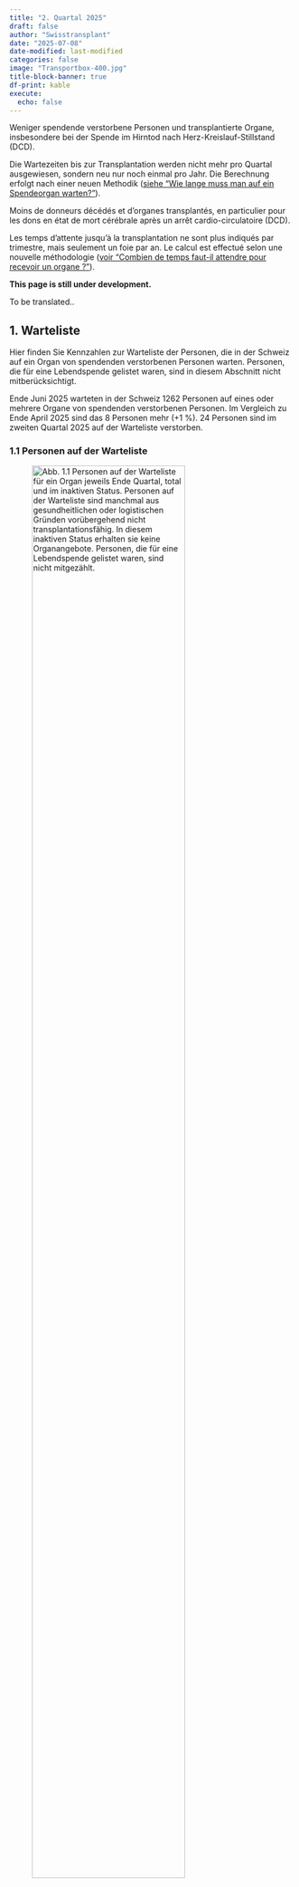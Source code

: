 ```yaml
---
title: "2. Quartal 2025"
draft: false
author: "Swisstransplant"
date: "2025-07-08"
date-modified: last-modified
categories: false
image: "Transportbox-400.jpg"
title-block-banner: true
df-print: kable
execute:
  echo: false
---
```


::: {.content-visible when-profile="de"}
Weniger spendende verstorbene Personen und transplantierte Organe, insbesondere bei der Spende im Hirntod nach Herz-Kreislauf-Stillstand (DCD).

::: {.callout-warning title="Hinweis"}
Die Wartezeiten bis zur Transplantation werden nicht mehr pro Quartal ausgewiesen, sondern neu nur noch einmal pro Jahr. Die Berechnung erfolgt nach einer neuen Methodik ([siehe "Wie lange muss man auf ein Spendeorgan warten?"](https://data.swisstransplant.org/posts/2024-WL/){target="_blank"}).
:::

:::

::: {.content-visible when-profile="fr"}
Moins de donneurs décédés et d’organes transplantés, en particulier pour les dons en état de mort cérébrale après un arrêt cardio-circulatoire (DCD).

::: {.callout-warning title="Remarque"}
Les temps d’attente jusqu’à la transplantation ne sont plus indiqués par trimestre, mais seulement un foie par an. Le calcul est effectué selon une nouvelle méthodologie ([voir "Combien de temps faut-il attendre pour recevoir un organe ?"](https://data.swisstransplant.org/fr/posts/2024-WL/){target="_blank"}).
:::

:::

::: {.content-visible when-profile="en"}

::: {.callout-warning title="Please note"}
**This page is still under development.**
:::

::: {.callout-warning title="Please note"}
To be translated..
:::

:::

::: {.content-visible when-profile="de"}
## 1. Warteliste

Hier finden Sie Kennzahlen zur Warteliste der Personen, die in der Schweiz auf ein Organ von spendenden verstorbenen Personen warten. Personen, die für eine Lebendspende gelistet waren, sind in diesem Abschnitt nicht mitberücksichtigt.

::: {.callout-tip title="Das Wichtigste in Kürze"}
Ende Juni 2025 warteten in der Schweiz 1262 Personen auf eines oder mehrere Organe von spendenden verstorbenen Personen. Im Vergleich zu Ende April 2025 sind das 8 Personen mehr (+1 %). 24 Personen sind im zweiten Quartal 2025 auf der Warteliste verstorben.
:::

### 1.1 Personen auf der Warteliste

![**Abb. 1.1** Personen auf der Warteliste für ein Organ jeweils Ende Quartal, total und im inaktiven Status. Personen auf der Warteliste sind manchmal aus gesundheitlichen oder logistischen Gründen vorübergehend nicht transplantationsfähig. In diesem inaktiven Status erhalten sie keine Organangebote. Personen, die für eine Lebendspende gelistet waren, sind nicht mitgezählt.](Fig1.1-de.png){width=80%}

<br>

|Indikator                                   |Letztes Quartal  | Veränderung zum Vorquartal    |
|--------------------------------------------|----------------:|------------------------------:|
|Anzahl Personen auf der Warteliste          |1262             |+8 Personen (+1 %)             |
|Anteil inaktive                             |50 %             |+/- 0 Prozentpunkte            |

::: {.callout-note title="Lesebeispiel"}
Ende letztes Quartal warteten in der Schweiz 1262 Personen auf eines oder mehrere Organe von spendenden verstorbenen Personen. Im Vergleich zum Vorquartal sind das 8 Personen mehr (+1 %). Die Hälfte (50 %) der Personen auf der Warteliste war im inaktiven Status.
:::

### 1.2 Personen auf der Warteliste nach Organ

![**Abb. 1.2** Personen auf der Warteliste für ein Organ jeweils Ende Quartal, total und nach Organ. Personen, die auf mehr als ein Organ warten, sind bei der Gruppe «Multiorgan» dazugezählt. Personen, die für eine Lebendspende gelistet waren, sind nicht mitgezählt.](Fig1.2-de.png){width=80%}

<br>

|Indikator                                       |Letztes Quartal  |    Veränderung zum Vorquartal|
|------------------------------------------------|----------------:|-----------------------------:|
|Anzahl Personen auf der Warteliste (alle)       |1262             |+8 (+1 %)                     |           
|Multiorgan                                      |30               |-1 (-3 %)                     |
|Herz                                            |35               |-4 (-10 %)                    |
|Lunge                                           |43               |+15 (+ 54 %)                  |
|Leber                                           |287              |-1                            |
|Niere                                           |857              |+/- 0                         |
|Pankreas/Inselzellen                            |10               |-1 (-1 %)                     |
|Dünndarm                                        |0                |+/- 0                         |


::: {.callout-note title="Lesebeispiel"}
Von den 1262 Personen auf der Warteliste wartete die grosse Mehrheit auf eine Niere (857; 68 %) oder eine Leber <br />(287; 23 %). 30 Personen warteten auf mehr als ein Organ.
:::

### 1.3 Ereignisse auf der Warteliste

![**Abb. 1.3** Transplantierte Personen und Personen, die auf der Warteliste verstorben sind. Personen, die für eine Lebendspende gelistet waren beziehungsweise eine Lebendspende erhielten, sind nicht mitgezählt.](Fig1.3-de.png){width=80%}

<br>

|Indikator                              |Letztes Quartal     |Veränderung zum Vorquartal                     |
|---------------------------------------|-------------------:|----------------------------------------------:|
|Anzahl transplantierte Personen        |117                 |-42 (-26 %)                                    |
|Anzahl verstorbene Personen            |24                  |+9 (+60 %)                                             |


::: {.callout-note title="Lesebeispiel"}
Im letzten Quartal erhielten in der Schweiz 117 Personen eines oder mehrere Organe aus einer Organspende nach dem Tod. Dies sind 42 Personen weniger (-26 %) als im Vorquartal. 24 Personen sind auf der Warteliste verstorben.
:::

:::

::: {.content-visible when-profile="fr"}
## 1. Liste d'attente

Vous trouverez ici les chiffres clés sur la liste d'attente des personnes en attente d'un organe en Suisse. Les personnes listées pour un don de donneur vivant ne sont pas prises en compte dans cette section.

::: {.callout-tip title="L'essentiel en bref"}
Fin juin 2025, 1262  personnes attendaient en Suisse un ou plusieurs organes de donneurs décédés. Par rapport à la fin d'avril 2025, cela représente 8 personnes de plus (+1 %). 24 personnes sont décédées sur la liste d'attente au deuxième trimestre 2025.
:::

### 1.1 Personnes en liste d'attente

![**Fig. 1.1** Personnes en liste d'attente pour un organe à la fin de chaque trimestre, au total et en statut inactif. Parfois, les personnes sur la liste d’attente ne peuvent temporairement pas bénéficier d’une transplantation pour des raisons de santé ou de logistique. Dans cet état inactif, elles ne reçoivent pas d'offres d’organes. Les personnes listées pour un don de donneur vivant ne sont pas inclus.](Fig1.1-fr.png){width=80%}

<br>

|Indicateur                                  |Dernier trimestre |Changement par rapport au trimestre précédent      |
|--------------------------------------------|----------------:|---------------------------------------------------:|
|Nombre de patients en liste d'attente       |1262             |+8  patients (+1 %)                                |
|Part dans état inactif                      |50 %             |+/- 0 points de pourcentage                             |


::: {.callout-note title="Exemple de lecture"}
A la fin du dernier trimestre, 1262 personnes attendaient en Suisse un ou plusieurs organes de donneurs décédés. Par rapport au trimestre précédent, cela représente 8 personnes de plus (+1 %). La moitié (50 %) des personnes sur la liste d'attente était classé en inactif.
:::

### 1.2 Personnes en liste d'attente par organe

![**Fig. 1.2** Personnes en liste d'attente pour un organe à la fin de chaque trimestre, au total et par organe. Les personnes en attente de plus d'un organe sont comptées dans le groupe « multi-organes ». Les personnes listées pour un don de donneur vivant ne sont pas inclus.](Fig1.2-fr.png){width=80%}

<br>

|Indicateur                                  |Dernier trimestre      |Changement par rapport au trimestre précédent |
|--------------------------------------------|---------------------:|---------------------------------------------:|
|Nombre de patients en liste d'attente       |1262                  |+8 (+1 %)                                 |
|Multi-organes                               |30                    |-1 (-3 %)                          |
|Cœur                                        |35                    |-4 (-10 %)                           |
|Poumons                                     |43                    |+15 (+ 54 %)                         |
|Foie                                        |287                   |-1                           |
|Rein                                        |857                   |+/- 0                           |
|Pancréas/cellules des îlots                 |10                    |-1 (-1 %)                           |
|Intestin grêle                              |0                     |+/- 0                               |


::: {.callout-note title="Exemple de lecture"}
Sur les 1262  patients en liste d'attente, la grande majorité attendait un rein (857; 68 %) ou un foie (287; 23 %). 30 patients attendaient plus d'un organe.
:::

### 1.3 Événements sur la liste d'attente

![**Fig. 1.3** Patients transplantés et patients décédés sur la liste d'attente. Les patients qui étaient sur la liste pour un don de donneur vivant ou qui ont reçu un don de donneur vivant ne sont pas inclus.](Fig1.3-fr.png){width=80%}

|Indicateur                          |Dernier trimestre              |Changement par rapport au trimestre précédent  |
|------------------------------------|------------------------------:|----------------------------------------------:|
|Nombre de patients transplantés     |117                            |-42 (-26 %)                                    |
|Nombre de patients décédés          |24                             |+9 (+60 %)                                     |

<br>

::: {.callout-note title="Exemple de lecture"}
Au cours du dernier trimestre, 117 patients en Suisse ont reçu un ou plusieurs organes provenant d'un don d'organe après le décès, cela représente 42 personnes de moins (-26 %). 24 patients sont décédés sur la liste d'attente.
:::

:::

::: {.content-visible when-profile="en"}
## 1. Wait list

ENTIRE ENGLISH SECTION NEEDS TRANSLATION AND NUMBERS IN TABLES AER NOT UPDATED!!!

Here you will find key figures on the wait list of people in Switzerland waiting for an organ transplant from deceased donors. People who were listed for a living donation are not included in this section.

::: {.callout-tip title="Most important facts in brief"}
At the end of March 2024, 1326 patients in Switzerland were waiting for one or more organs from deceased donors. Compared to the previous quarter, this is 9 fewer patients (-0.7 %). 27 patients died on the waiting list in the first quarter of 2024.
:::

### 1.1 People on the wait list

![**Fig. 1.1** Translation to be added..](Fig1.1-en.png){width=80%}

<br>


|Indicator                                   |Current quarter  |Change on previous quarter                          |
|--------------------------------------------|----------------:|---------------------------------------------------:|
|Number of patients on wait list             |1326             |-9 patients (-0.7 %)                                |
|Percentage inactive                         |48.8 %           |-1.1 percentage points                              |

### 1.2 People on the wait list by organ

![**Fig. 1.2** Translation to be added..](Fig1.2-en.png){width=80%}

<br>

|Indicator                                   |Current quarter       |Change on previous quarter                    |
|--------------------------------------------|---------------------:|---------------------------------------------:|
|Number of patients on wait list:            |1326                  |-9 patients (-0.7 %)                          |
|Multi-Organ                                 |40                    |-2 patients (-4.8 %)                          |
|Heart                                       |43                    |+1 patient (+2.4 %)                           |
|Lung                                        |42                    |-4 patients (-8.7 %)                          |
|Liver                                       |281                   |+13 patients (+4.9 %)                         |
|Kidney                                      |907                   |-16 patients (-1.7 %)                         |
|Pancreas/islets                             |13                    |-1 patient (-7.1 %)                           |
|Small bowel                                 |0                     |+/- 0 patients                                |


### 1.3 Events on the wait list

![**Fig. 1.3** Translation to be added...](Fig1.3-en.png){width=80%}

<br>

|Indicator                                   |Current quarter        |Change on previous quarter                     |
|--------------------------------------------|----------------------:|----------------------------------------------:|
|Number of patients transplanted             |102                    |-36 patients (-26.1 %)                         |
|Number of patients deceased                 |27                     |+8 patients (+29.6 %)                          |


::: {.callout-note title="Exemple de lecture"}
In the first quarter of 2024, 102 patients in Switzerland received one or more organs from deceased organ donation. 27 patients died on the waiting list.
:::

:::

::: {.content-visible when-profile="de"}

## 2. Organspende

Hier finden Sie Kennzahlen zur Organspende nach dem Tod und zur Organ-Lebendspende in der Schweiz.

::: {.callout-tip title="Das Wichtigste in Kürze"}
Im zweiten Quartal 2025 haben in der Schweiz 46 Personen ihre Organe nach dem Tod gespendet. Im Vergleich zum Vorquartal sind das 6 Personen weniger (-12 %). Von den 46 Personen waren 21 (46 %) im Hirntod nach Herz-Kreislauf-Stillstand (DCD). 122 Organe von verstorbenen spendenden Personen wurden in der Schweiz transplantiert, das sind 47 weniger (-28 %) als im Vorquartal. Mit 2.5 Organen ist die durchschnittliche Anzahl transplantierter Organe pro spendende verstorbene Person gegenüber dem Vorquartal um 0.6 Organe gesunken.
:::

### 2.1 Für eine Organspende nach dem Tod freigegebene Personen

![**Abb. 2.1** In der Schweiz von Swisstransplant für die Organspende nach dem Tod freigegebene verstorbene Personen. Eine Person wird freigegeben, wenn bei aussichtloser Prognose eine Zustimmung zur Organspende vorliegt und sie medizinisch für eine Organspende mindestens eines Organs qualifiziert. «Utilisiert» bedeutet, es konnte mindestens ein Organ transplantiert werden. «Effektiv» bedeutet, ein chirurgischer Eingriff mit der Absicht zur Organentnahme zum Zweck einer Transplantation erfolgte, aber kein Organ konnte transplantiert werden. «Nicht utilisiert» bedeutet, es kam nicht zu einem chirurgischen Eingriff mit der Absicht zur Organentnahme zum Zweck einer Transplantation.](Fig2.1-de.png){width=80%}

<br>

|Indikator                               |Letztes Quartal        |Veränderung zum Vorquartal                  |
|----------------------------------------|----------------------:|-------------------------------------------:|
|Anzahl freigegebene Personen            |58                     |-4 Personen (-6 %)                        |
|Anteil Nicht utilisierte                |21 %                   |+5 Prozentpunkte                             |
|Anteil Effektive                        |3 %                    |-2 Prozentpunkte                            |
|Anteil Utilisierte                      |76 %                   |-3 Prozentpunkte                            |


::: {.callout-note title="Lesebeispiel"}
Im letzten Quartal hat Swisstransplant 58 Personen aus der Schweiz für eine Organspende nach dem Tod freigegeben. Das sind 4 Personen weniger (-6 %) als im Vorquartal. Die Utilisierungsrate betrug 76 %.
:::

### 2.2 Spendende verstorbene Personen

![**Abb. 2.2** Spendende verstorbene Personen in der Schweiz. DBD: Spende im Hirntod, DCD: Spende im Hirntod nach Herz-Kreislauf-Stillstand. Als spendende Person gilt jede verstorbene Person, bei der ein chirurgischer Eingriff mit der Absicht zur Organentnahme zum Zweck einer Transplantation erfolgt ist.](Fig2.2-de.png){width=80%}

<br>

|Indikator                                 |Letztes Quartal     |Veränderung zum Vorquartal  |
|------------------------------------------|-------------------:|---------------------------:|
|Anzahl spendende Personen (alle)          |46                  |-6 (-12 %)                  |
|DCD                                       |21 (46 %)           |-6                          | 
|DBD                                       |25 (54 %)           |+/-0                        |

::: {.callout-note title="Lesebeispiel"}
Im letzten Quartal haben in der Schweiz 46 Personen ihre Organe nach dem Tod gespendet. Im Vergleich zum Vorquartal sind das 6 Personen weniger (-12 %). Von den 46 spendenden verstorbenen Personen waren 21 (46 %) im Hirntod nach Herz-Kreislauf-Stillstand (DCD). Gesunken ist die Anzahl DCD-Spenden, die Anzahl Spenden im Hirntod (DBD) blieb gegenüber dem Vorquartal gleich. 
:::

### 2.3 Transplantierte Organe von spendenden verstorbenen Personen

![**Abb. 2.3** In der Schweiz transplantierte Organe von spendenden verstorbenen Person (inklusive aus dem Ausland stammende Organe).](Fig2.3-de.png){width=80%}

<br>

|Indikator                                 |Letztes Quartal      |Veränderung zum Vorquartal  |
|------------------------------------------|--------------------:|---------------------------:|
|Anzahl transplantierte Organe (alle)      |122                  |-47 (-28 %)                 |
|Herz                                      |11                   |-7 (-39 %)                  |
|Lunge                                     |9                    |-11 (-55 %)                 |
|Leber                                     |29                   |-7 (-19 %)                  |
|Niere                                     |70                   |-15 (-18 %)                 |
|Pankreas/Inselzellen                      |3                    |-7 (-70 %)                  |

::: {.callout-note title="Lesebeispiel"}
Im letzten Quartal wurden in der Schweiz 122 Organe von spendenden verstorbenen Personen transplantiert. Im Vergleich zum Vorquartal sind das 47 Organe weniger (-28 %). Insbesondere weniger Pankreas/Inselzellen, Lungen und Herzen wurden im Vergleich zum Vorquartal transplantiert.
:::

### 2.4 Transplantierte Organe pro spendende verstorbene Person

![**Abb. 2.4** Durchschnittliche Anzahl transplantierte Organe pro spendende verstorbene Person, Mittelwerte (Standardabweichungen). DBD: Spende im Hirntod, DCD: Spende im Hirntod nach Herz-Kreislauf-Stillstand.](Fig2.4-de.png){width=80%}

<br>

|Indikator                                |Letztes Quartal     |Veränderung zum Vorquartal             |
|-----------------------------------------|-------------------:|--------------------------------------:|
|Organe pro spendende Person (alle)       |2.5                 |-0.6                                   |
|DBD                                      |3.0                 |-0.7                                   |
|DCD                                      |2.0                 |-0.6                                   |

::: {.callout-note title="Lesebeispiel"}
Im letzten Quartal wurden in der Schweiz durchschnittlich 2.5 Organe pro spendende verstorbene Person transplantiert. Im Vergleich zum Vorquartal sind das 0.6 Organe weniger.
:::

### 2.5 Spendende lebende Personen

![**Abb. 2.5** Spendende lebende Personen in der Schweiz, total und nach Organ. Bei Lebendspenden entspricht die Anzahl spendender Personen gleich der Anzahl transplantierter Organe.](Fig2.5-de.png){width=80%} 

<br>

|Indikator                                   |Letztes Quartal     |Veränderung zum Vorquartal      |
|--------------------------------------------|-------------------:|-------------------------------:|
|Anzahl spendende Personen (alle)            |27                  |+2 (+8 %)                       |
|Leber                                       |1 (4 %)             |+/-0                            |
|Niere                                       |26 (96 %)           |+2                              |

::: {.callout-note title="Lesebeispiel"}
Im letzten Quartal haben in der Schweiz 27 lebende Personen eine ihrer Nieren (in 96 % der Fälle) oder einen Teil ihrer Leber (in 4 % der Fälle) gespendet. Das sind 2 Lebendspenden mehr wie im Vorquartal.
:::

:::

::: {.content-visible when-profile="fr"}
## 2. Don d'organes
Vous trouverez ici les chiffres clés sur le don d'organes après le décès et le don d'organes de donneurs vivants en Suisse.

::: {.callout-tip title="L'essentiel en bref"}
Au deuxième trimestre 2025, 46 personnes ont fait don de leurs organes après leur décès en Suisse. Ce sont 6 personnes de moins (-12 %) comparé au trimestre précédent. Parmi ces 46 personnes décédées, 21 (46 %) étaient en état de mort cérébrale après un arrêt cardio-circulatoire (DCD). 122 organes de donneurs décédés ont été transplantés en Suisse, soit 47 de moins (-28 %) qu'au trimestre précédent. Avec 2.5 organes, le nombre moyen d'organes transplantés par donneur décédé a diminué de 0,6 organes par rapport au trimestre précédent.
:::

### 2.1 Personnes approuvées à faire un don d'organes après le décès

![**Fig. 2.1** Personnes décédées en Suisse et approuvées par Swisstransplant pour le don d'organes après le décès. Une personne est approuvée si, en cas de pronostic sans espoir, elle a donné son consentement au don d'organes et qu'elle est médicalement qualifiée pour le don d'au moins un organe. « Utilisées » signifie qu'au moins un organe a pu être transplanté. « Effectives » signifie qu'une intervention chirurgicale a eu lieu avec l'intention de prélever un organe en vue d'une transplantation, mais qu'aucun organe n'a pu être transplanté. « Non utilisées » signifie qu'il n'y a pas eu d'intervention chirurgicale dans l’intention d’un prélèvement d’organes aux fins d’une transplantation.](Fig2.1-fr.png){width=80%}

<br>

|Indicateur                               |Dernier trimestre        | Changement par rapport au trimestre précédent |
|-----------------------------------------|-----------------------:|-----------------------------------------------:|
|Nombre de personnes approuvées           |58                      |-4 personnes (-6 %)                           |
|Proportion de personnes non utilisées    |21 %                    |+5 points de pourcentage                         |
|Proportion de personnes effectives       |3 %                     |-2 points de pourcentage                        |
|Proportion de personnes utilisées        |76 %                    |-3 points de pourcentage                        |

::: {.callout-note title="Exemple de lecture"}
Au dernier trimestre, Swisstransplant a approuvé 58 personnes en Suisse pour un don d'organe après le décès. Ce sont 4 personnes de moins (-6 %) qu'au trimestre précédent. Le taux d'utilisation était de 76 %.
:::

### 2.2 Donneurs décédés

![**Fig. 2.2** 	Donneurs décédés en Suisse. DBD: don en état de mort cérébrale, DCD: don en état de mort cérébrale après un arrêt cardio-circulatoire. Est considérée comme donneur toute personne décédée qui a subi une intervention chirurgicale dans l’intention d’un prélèvement d’organes aux fins d’une transplantation.](Fig2.2-fr.png){width=80%}

<br>

|Indicateur                                  |Dernier trimestre       |Changement par rapport au trimestre précédent |
|--------------------------------------------|----------------------:|----------------------------------------------:|
|Nombre de donneurs (tous)                   |46                     |-6 (-12 %)                                     |
|DCD                                         |21 (46 %)              |-6                                     |
|DBD                                         |25 (54 %) 	           |+/-0                                           |


::: {.callout-note title="Exemple de lecture"}
Au dernier trimestre, 46 personnes ont fait don de leurs organes après leur décès en Suisse. Par rapport au trimestre précédent, cela représente 6 personnes de moins (-12 %). Parmi ces 46 personnes décédées, 21 (46 %) étaient des donners en état de mort cérébrale après un arrêt cardio-circulatoire (DCD). Le nombre de dons DCD a diminué, le nombre de dons en état de mort cérébrale (DBD) est resté le même qu'au trimestre précédent.
:::

### 2.3 Organes transplantés de donneurs décédés

![**Fig 2.3** Organes transplantés en Suisse de donneurs décédés (incluant les organes provenant de l'étranger), total et par organe.](Fig2.3-fr.png){width=80%}

<br>

|Indicateur                                  |Dernier trimestre      |Changement par rapport au trimestre précédent |
|--------------------------------------------|----------------------:|---------------------------------------------:|
|Nombre d'organes transplantés (tous)        |122                    |-47 (-28 %)                                   |
|Cœur                                        |11                     |-7 (-39 %)                                    |
|Poumons                                     |9                      |-11 (-55 %)                                   |
|Foie                                        |29                     |-7 (-19 %)                                    |
|Reins                                       |70                     |-15 (-18 %)                                   |
|Pancréas/cellules des îlots                 |3                      |-7 (-70 %)                                    |

::: {.callout-note title="Exemple de lecture"}
Au dernier trimestre, 122 organes ont été transplantés en Suisse de donneurs décédés. Par rapport au trimestre précédent, cela représente 47 organes de moins (-28 %). En particulier, moins de pancréas/cellules des îlots, de poumons et de cœurs ont été transplantés par rapport au trimestre précédent.
:::

### 2.4 Organes transplantés par donneur décédé

![**Fig 2.4** Nombre d’organes transplantés par donneur décédé (moyenne et écart-type). DBD: don en état de mort cérébrale, DCD: don en état de mort cérébrale après un arrêt cardio-circulatoire.](Fig2.4-fr.png){width=80%}

<br>

|Indicateur                               |Dernier trimestre    |Changement par rapport au trimestre précédent |
|-----------------------------------------|-------------------:|----------------------------------------------:|
|Organes par donneur (tous)               |2.5                 |-0.6                                           |
|DBD                                      |3.0                 |-0.7                                           |
|DCD                                      |2.0                 |-0.6                                           |
  

::: {.callout-note title="Exemple de lecture"}
Au dernier trimestre, 2.5 organes ont été transplantés en moyenne en Suisse par donneur décédé. Par rapport au trimestre précédent, cela représente 0.6 organe de moins.
:::

### 2.5 Donneurs vivants

![**Fig 2.5** Donneurs vivants en Suisse, au total et par organe. Pour les dons de donneurs vivants, le nombre de donneurs est égal au nombre d'organes transplantés.](Fig2.5-fr.png){width=80%}

<br>

|Indicateur                                  |Dernier trimestre    |Changement par rapport au trimestre précédent |
|--------------------------------------------|--------------------:|---------------------------------------------:|
|Nombre de donneurs vivants (tous)           |27                   |+2 (+8 %)                                     |
|Foie                                        |1 (4 %)              |+/-0                                          |
|Rein                                        |26 (96 %)            |+2                                            |

::: {.callout-note title="Exemple de lecture"}
Au cours du dernier trimestre, 27 personnes vivantes en Suisse ont fait don d'un de leurs reins (dans 96 % des cas) ou d’une partie de leur foie (dans 4 % des cas). Cela représente 2 dons de personnes vivantes de plus qu'au trimestre précédent.
:::

:::

::: {.content-visible when-profile="en"}
## 2. Organ donation

ENTIRE ENGLISH SECTION NEEDS TRANSLATION AND NUMBERS IN TABLES AER NOT UPDATED!!!

## 2.1 People approved for deceased organ donation

![**Fig. 2.1** Translation...](Fig2.1-en.png){width=80%}

### 2.2 Deceased donors

![**Fig. 2.2** Translation...](Fig2.2-en.png){width=80%}

### 2.3 Organs transplanted from deceased donors

![**Fig. 2.3** Organs transplanted in Switzerland from deceased donors, including organs from deceased donors abroad.](Fig2.3-en.png){width=80%}

### 2.4 Organs transplanted per deceased donor

![**Fig. 2.4** Translation needed...](Fig2.4-en.png){width=80%}

### 2.5 Living donors

![**Fig 2.5** Translation to be added...](Fig2.5-en.png){width=80%}

:::


::: {.content-visible when-profile="de"}
## 3. Transplantationen

Hier finden Sie Kennzahlen zu Personen, die ein Organ von einer spendenden verstorbenen Person erhielten. Einerseits sind dies Personen in der Schweiz, die ein Organ von einer spendenden verstorbenen Person aus der Schweiz oder aus dem Ausland erhielten. Andererseits sind dies Personen im Ausland, die ein Organ von einer verstorbenen Person aus der Schweiz erhielten, wenn in der Schweiz für ein Organ keine passende Person gefunden werden konnte. Kennzahlen zur Lebendspende von Niere und Leber finden Sie unter [2.5](### 2.5 Spendende lebende Personen).

::: {.callout-tip title="Das Wichtigste in Kürze"}
Im zweiten Quartal 2025 erhielten in der Schweiz 117 Personen eines oder mehrere Organe von spendenen verstorbenen Personen. Im Vergleich zum ersten Quartal 2025 sind das 42 Transplantationen weniger (-26 %). Der Rückgang zeigt sich bei allen Organen. Von den 117 Personen erhielten 10 Personen ein Organ aus dem Ausland.
:::

### 3.1 In der Schweiz transplantierte Personen

![**Abb. 3.1** Transplantierte Personen in der Schweiz, die ein Organ von einer spendenden verstorbenen Person erhielten, total und nach Art der Transplantation. «Multiorgan» bedeutet, eine Person erhielt mehr als ein Organ gleichzeitig. Organe von spendenden verstorbenen Personen aus dem Ausland sind miteingerechnet, Organe aus Lebendspenden sind nicht miteingerechnet.](Fig3.1-de.png){width=80%}

<br>

|Indikator                                    |Letztes Quartal     |Veränderung zum Vorquartal              |
|---------------------------------------------|---------------------:|-------------------------------------:|
|Anzahl transplantierte Personen (alle)       |117                   |-42 (-26 %)                           |
|Multiorgan                                   |5                     |-2  (-29 %)                           |
|Herz                                         |11                    |-7 (-39 %)                            |
|Lunge                                        |9                     |-11 (-55 %)                           |
|Leber                                        |26                    |-8  (-24 %)                           |
|Niere                                        |65                    |-10  (-13 %)                          |
|Pankreas/Inselzellen                         |1                     |-4  (-80 %)                           |


::: {.callout-note title="Lesebeispiel"}
Im letzten Quartal erhielten in der Schweiz 117 Personen eines oder mehrere Organe von spendenden verstorbenen Personen. Im Vergleich zum Vorquartal sind das 42 Transplantationen weniger (-26 %). Im letzten Quartal erhielten 5 Personen mehr als 1 Organ gleichzeitig ("Multiorgan"), davon erhielten 3 Personen eine Niere und eine Leber und 2 Personen eine Niere und einen Pankreas/Inselzellen.
:::

### 3.2 In der Schweiz transplantierte Personen mit Organen aus dem Ausland

![**Abb. 3.2** Transplantierte Personen in der Schweiz, die ein Organ von einer spendenden verstorbenen Person aus dem Ausland erhielten, total und nach Art der Transplantation.](Fig3.2-de.png){width=80%}

<br>

|Indikator                                      |Letztes Quartal       |Veränderung zum Vorquartal              |
|-----------------------------------------------|----------------------|---------------------------------------:|
|Anzahl transplantierte Personen mit Organen aus dem Ausland |10       |-4 (-29 %)                              |


::: {.callout-note title="Lesebeispiel"}
Im letzten Quartal erhielten in der Schweiz 10 Personen Organe von spendenden verstorbenen Personen aus dem Ausland. Das sind 4 Personen weniger als im Vorquartal.
:::

### 3.3 Im Ausland transplantierte Organe

![**Abb. 3.3** Im Ausland transplantierte Organe von einer spendenden verstorbenen Person aus der Schweiz, total und nach Organ.](Fig3.3-de.png){width=80%}

<br>

|Indikator                                         |Letztes Quartal     |Veränderung zum Vorquartal              |
|--------------------------------------------------|-------------------:|---------------------------------------:|
|Anzahl transplantierte Organe im Ausland          |4                   |-4 (-50 %)                             |

::: {.callout-note title="Lesebeispiel"}
Im letzten Quartal wurden 4 Organe von spendenden verstorbenen Personen aus der Schweiz im Ausland transplantiert. Im Vergleich zum Vorquartal sind das 4 Organe weniger.
:::

### 3.4 Herztransplantationen

![**Abb. 3.4** Herztransplantationen in der Schweiz, aufgeteilt nach DBD- und DCD-Spende. Multiorgantransplantationen sind mitgezählt. DBD: Spende im Hirntod, DCD: Spende im Hirntod nach Herz-Kreislauf-Stillstand.](Fig3.4-de.png){width=80%}

<br>

|Indikator                                   |Letztes Quartal          |Veränderung zum Vorquartal             |
|--------------------------------------------|------------------------:|--------------------------------------:|
|Anzahl Herztransplantationen (alle)         |11                       |-7 (-39 %)                             |
|DCD                                         |2 (18 %)                 |-3                                     |
|DBD                                         |9 (82 %)                 |-4                                     |

::: {.callout-note title="Lesebeispiel"}
Im letzten Quartal erhielten in der Schweiz 11 Personen eine Herztransplantation. Im Vergleich zum Vorquartal sind das 7 Herztransplantationen weniger.
:::

### 3.5 Lungentransplantationen

![**Abb. 3.5** Lungentransplantationen in der Schweiz, aufgeteilt nach DBD- und DCD-Spende. Multiorgantransplantationen sind mitgezählt. DBD: Spende im Hirntod, DCD: Spende im Hirntod nach Herz-Kreislauf-Stillstand. ](Fig3.5-de.png){width=80%}

<br>

|Indikator                                   |Letztes Quartal          |Veränderung zum Vorquartal              |
|--------------------------------------------|------------------------:|---------------------------------------:|
|Anzahl Lungentransplantationen (alle)       |9                        |-11 (-55 %)                              |
|DCD                                         |1 (11 %)                 |-5                                      |
|DBD                                         |8 (89 %)                 |-6                                      |

::: {.callout-note title="Lesebeispiel"}
Im letzten Quartal erhielten in der Schweiz 11 Personen eine Lungentransplantation. Im Vergleich zum Vorquartal sind das 11 Lungentransplantationen weniger.
:::

### 3.6 Lebertransplantationen

![**Abb. 3.6** Lebertransplantationen in der Schweiz aus einer Organspende nach dem Tod, aufgeteilt nach DBD- und DCD-Spende. Multiorgantransplantationen sind mitgezählt. DBD: Spende im Hirntod, DCD: Spende im Hirntod nach Herz-Kreislauf-Stillstand. ](Fig3.6-de.png){width=80%}

<br>

|Indikator                                   |Letztes Quartal         |Veränderung zum Vorquartal              |
|--------------------------------------------|-----------------------:|---------------------------------------:|
|Anzahl Lebertransplantationen (alle)        |29                      |-7 (-19 %)                              |
|DCD                                         |10 (34 %)               |-4                                      |
|DBD                                         |19 (66 %)               |-3                                      |

::: {.callout-note title="Lesebeispiel"}
Im letzten Quartal erhielten in der Schweiz 29 Personen eine Lebertransplantation aus einer Organspende nach dem Tod. Im Vergleich zum Vorquartal sind das 7 Lebertransplantation weniger (-19 %).
:::

### 3.7 Nierentransplantationen

![**Abb. 3.7** Nierentransplantationen in der Schweiz aus einer Organspende nach dem Tod, aufgeteilt nach DBD- und DCD-Spende. Multiorgantransplantationen sind mitgezählt. DBD: Spende im Hirntod, DCD: Spende im Hirntod nach Herz-Kreislauf-Stillstand.](Fig3.7-de.png){width=80%}

<br>

|Indikator                                   |Letztes Quartal         |Veränderung zum Vorquartal              |
|--------------------------------------------|-----------------------:|---------------------------------------:|
|Anzahl Nierentransplantationen (alle)       |70                      |-12 (-15 %)                             |
|DCD                                         |29 (41 %)               |-9                                 |
|DBD                                         |41 (59 %)               |-3                                     |


::: {.callout-note title="Lesebeispiel"}
Im letzen Quartal erhielten in der Schweiz 70 Personen eine Nierentransplantation aus einer Organspende nach dem Tod. Im Vergleich zum Vorquartal sind das 12 Nierentransplantationen weniger (-15 %).
:::

### 3.8 Pankreas/Inselzellen-Transplantationen

![**Abb. 3.8** Pankreas/Inselzellen-Transplantationen in der Schweiz, aufgeteilt nach DBD- und DCD-Spende. Multiorgantransplantationen sind mitgezählt. DBD: Spende im Hirntod, DCD: Spende im Hirntod nach Herz-Kreislauf-Stillstand.](Fig3.8-de.png){width=80%}

<br>

|Indikator                                             |Letztes Quartal          |Veränderung zum Vorquartal     |
|------------------------------------------------------|------------------------:|------------------------------:|
|Anzahl Pankreas-/Inselzellen-Transplantationen (alle) |3                        |-7 (-70 %)                     |
|DCD                                                   |0 (0 %)                  |-5                             |
|DBD                                                   |3 (100 %)                |-2                             |

::: {.callout-note title="Lesebeispiel"}
Im letzten Quartal erhielt in der Schweiz 3 Personen eine Pankreas/Inselzellen-Transplantation. Im Vergleich zum Vorquartal sind das 7 Transplantationen weniger.
:::

:::

::: {.content-visible when-profile="fr"}
## 3. Transplantations

Vous trouverez ici les chiffres clés sur les patients qui ont reçu un organe d'un donneur décédé. Il s'agit d'une part de patients Suisse qui ont reçu un organe d'un donneur décédé en Suisse ou à l'étranger. D'autre part, il s'agit de personnes à l'étranger qui ont reçu un organe d'une personne décédée en Suisse, lorsqu'aucune personne compatible n'a pu être trouvée en Suisse. Vous trouverez les chiffres clés concernant le don de rein et de foie par des donneurs vivants au point [2.5](### 2.5 Donneurs vivants).

::: {.callout-tip title="L'essentiel en bref"}
Au deuxième trimestre 2025, 117 personnes ont reçu en Suisse un ou plusieurs organes de donneurs décédées. Par rapport au trimestre précédent, cela représente 42 transplantations de moins (-26 %). La diminution se manifeste dans tous les organes. Parmi les 117 patients, 10 ont reçu un organe provenant de l'étranger.
:::

### 3.1 Patients transplantés en Suisse

![**Fig. 3.1** Patients transplantés en Suisse qui ont reçu un organe d'un donneur décédé, au total et par type de transplantation. « Multi-organes » signifie qu'un patient a reçu plus d'un organe à la fois. Les organes de donneurs décédés provenant de l'étranger sont inclus, les organes provenant de donneurs vivants ne sont pas inclus.](Fig3.1-fr.png){width=80%}

<br>

|Indicateur                               |Dernier trimestre     | Changement par rapport au trimestre précédent |
|-----------------------------------------|---------------------:|----------------------------------------------:|
|Nombre de patients transplantés (tous)   |117                   |-42 (-26 %)                                    |
|Multi-organes                            |5                     |-2 (-29 %)                                     |
|Cœur                                     |11                    |-7 (-39 %)                                     |
|Poumons                                  |9                     |-11 (-55 %)                                    |
|Foie                                     |26                    |-8 (-24 %)                                     |
|Reins                                    |65                    |-10 (-13 %)                                    |
|Pancréas/cellules des îlots              |1                     |-4 (-80 %)                                     |

::: {.callout-note title="Exemple de lecture"}
Au dernier trimestre, 117 personnes ont reçu en Suisse un ou plusieurs organes de donneurs décédés. Par rapport au trimestre précédent, cela représente 42 transplantations de moins (-26 %). 5 personnes ont reçu plus d'un organe à la fois (« Multi-organes »), dont 3 personnes ont reçu un rein et un foie et 2 personnes ont reçu un rein et un pancréas/cellules des îlots.
:::

### 3.2 Patients transplantés en Suisse avec des organes de l'étranger

![**Fig. 3.2** Patients transplantés en Suisse qui ont reçu un organe d'un donneur décédée de l'étranger, total et par type de transplantation.](Fig3.2-fr.png){width=80%}

<br>

|Indicateur                                     |Dernier trimestre        |Changement par rapport au trimestre précédent |
|-----------------------------------------------|------------------------:|----------------------------------------:|
|Nombre de patients transplantés avec des organes provenant de l'étranger |10            |-4 (-29 %)                        |

::: {.callout-note title="Exemple de lecture"}
Au dernier trimestre, 10 patients ont reçu en Suisse des organes provenant de donneurs décédés à l'étranger. Cela fait 4 personnes de moins qu'au trimestre précédent.
:::

### 3.3 Organes transplantés à l'étranger

![**Fig. 3.3** Organes transplantés à l'étranger d'un donneur décédée en Suisse, total et par organe.](Fig3.3-fr.png){width=80%}

<br>

|Indicateur                                       |Dernier trimestre    |Changement par rapport au trimestre précédent |
|-------------------------------------------------|-------------------:|---------------------------------------:|
|Nombre d'organes transplantés à l'étranger     |4                   |-4 (-50 %)                                      |

::: {.callout-note title="Exemple de lecture"}
Au dernier trimestre, 4 organes provenant de donneurs décédés en Suisse ont été transplantés à l'étranger. Par rapport au trimestre précédent, cela représente 4 organes de moins.
:::

### 3.4 Transplantations du cœur

![**Fig. 3.4** Transplantations du cœur en Suisse, réparties en dons DBD et DCD. Les transplantations combinées sont inclus. DBD : donneurs en état de mort cérébrale, DCD : donneurs en état de mort cérébrale après un arrêt cardio-circulatoire.](Fig3.4-fr.png){width=80%}

<br>

|Indicateur                                  |Dernier trimestre       |Changement par rapport au trimestre précédent |
|--------------------------------------------|-----------------------:|---------------------------------------:|
|Nombre de transplantations du coeur         |11                      |-7 (-39 %)                              |
|DCD                                         |2 (18 %)                |-3                                      |
|DBD                                         |9 (82 %)                |-4                                      |

::: {.callout-note title="Exemple de lecture"}
Au dernier trimestre, 11 personnes ont reçu une transplantation cardiaque en Suisse. Par rapport au trimestre précédent, cela représente 7 transplantations cardiaques de moins.
:::

### 3.5 Transplantations de poumons

![**Fig. 3.5** Transplantations de poumons en Suisse, réparties en dons DBD et DCD. Les transplantations combinées sont inclus DBD : donneurs en état de mort cérébrale, DCD : donneurs en état de mort cérébrale après un arrêt cardio-circulatoire.](Fig3.5-fr.png){width=80%}

<br>

|Indicateur                                  |Dernier trimestre    |Changement par rapport au trimestre précédent |
|--------------------------------------------|------------------------:|---------------------------------------:|
|Nombre de transplantations de poumons       |9                        |-11 (-55 %)                             |
|DCD                                         |1 (11 %) 	               |-5                                      |
|DBD                                         |8 (89 %)                 |-6                                      |

::: {.callout-note title="Exemple de lecture"}
Au dernier trimestre, 9 personnes ont reçu une transplantation pulmonaires en Suisse. Par rapport au trimestre précédent, cela représente 11 transplantations pulmonaires de moins.
:::

### 3.6 Transplantations du foie

![**Fig. 3.6** Transplantations du foie des donneurs decédés en Suisse, réparties en dons DBD et DCD. Les transplantations combinées sont inclus. DBD : donneurs en état de mort cérébrale, DCD : donneurs en état de mort cérébrale après un arrêt cardio-circulatoire.](Fig3.6-fr.png){width=80%}

<br>

|Indicateur                                  |Dernier trimestre    |Changement par rapport au trimestre précédent |
|--------------------------------------------|-----------------------:|------------------------------------------:|
|Nombre de transplantations du foie (tous)   |29                      |-7 (-19 %)                                 |
|DCD                                         |10 (34 %) 	            |-4                                         |
|DBD                                         |19 (66 %) 	            |-3                                         |

::: {.callout-note title="Exemple de lecture"}
Au dernier trimestre, 29 personnes ont reçu une transplantation hépatique en Suisse, provenant d'un don d'organe après le décès. Par rapport au trimestre précédent, cela représente 7 transplantation hépatique de moins (-19 %).
:::

### 3.7 Transplantations de reins

![**Fig. 3.7** Transplantations de reins de donneurs décédés en Suisse, réparties en dons DBD et DCD. Les transplantations combinées sont inclus. DBD : donneurs en état de mort cérébrale, DCD : donneurs en état de mort cérébrale après un arrêt cardio-circulatoire.](Fig3.7-fr.png){width=80%}

<br>

|Indicateur                                  |Dernier trimestre    |Changement par rapport au trimestre précédent |
|--------------------------------------------|-----------------------:|------------------------------------------:|
|Nombre de transplantations de reins (tous)  |70                      |-12 (-15 %)                                |
|DCD                                         |29 (41 %) 	            |-9                                   |
|DBD                                         |41 (59 %)               |-3                                         |

::: {.callout-note title="Exemple de lecture"}
Au dernier trimestre, 70 personnes ont reçu une transplantation rénale en Suisse, provenant d'un don d'organe après le décès. Par rapport au trimestre précédent, cela représente 12 transplantations rénales de moins (-15 %).
:::

### 3.8 Transplantations de pancréas et d’cellules des îlots

![**Fig. 3.8** Transplantations de pancréas et d’îlots, réparties en dons DBD et DCD. Les transplantations combinées sont inclus. DBD : donneurs en état de mort cérébrale, DCD : donneurs en état de mort cérébrale après un arrêt cardio-circulatoire.](Fig3.8-fr.png){width=80%}

<br>

|Indicateur                                  |Dernier trimestre    |Changement par rapport au trimestre précédent |
|------------------------------------------------------|------------------------:|-------------------------------:|
|Nombre de transplantations de pancréas et d’îlots (tous) |3                     |-7 (-70 %)                      |
|DCD                                                   |0 (0 %)                  |-5                              |
|DBD                                                   |3 (100 %) 	             |-2                              |

::: {.callout-note title="Exemple de lecture"}
Au dernier trimestre, 3 personnes ont reçu une transplantation de pancréas/d’îlots en Suisse. Par rapport au trimestre précédent, cela représente 7 transplantations de moins.
:::

:::

::: {.content-visible when-profile="en"}
## 3. Transplants

ENTIRE ENGLISH SECTION NEEDS TRANSLATION AND NUMBERS IN TABLES AER NOT UPDATED!!!

### 3.1 Patients transplanted in Switzerland

![**Fig. 3.1** Translation needed...](Fig3.1-en.png){width=80%}
### 3.2 Patients transplanted in Switzerland with organs from abroad

![**Fig. 3.2** Translation needed...](Fig3.2-en.png){width=80%}

### 3.3 Patients transplanted abroad

![**Fig. 3.3** Translation needed...](Fig3.3-en.png){width=80%}

### 3.4 Heart transplants

![*Fig. 3.4** Translation needed...](Fig3.4-en.png){width=80%}

### 3.5 Lung transplants

![**Fig. 3.5** Translation needed..](Fig3.5-en.png){width=80%}

### 3.6 Liver transplants

![*Fig. 3.6** Translation needed...](Fig3.6-en.png){width=80%}

### 3.7 Kidney transplants

![**Fig. 3.7** Translation needed...](Fig3.7-en.png){width=80%}

### 3.8 Pancreas/islet cell transplants

![**Fig. 3.8** Translation needed...](Fig3.8-en.png){width=80%}
:::